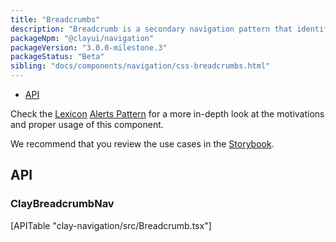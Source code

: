 ```yaml
---
title: "Breadcrumbs"
description: "Breadcrumb is a secondary navigation pattern that identifies the page position inside a hierarchy."
packageNpm: "@clayui/navigation"
packageVersion: "3.0.0-milestone.3"
packageStatus: "Beta"
sibling: "docs/components/navigation/css-breadcrumbs.html"
---
```



<div class="nav-toc-absolute">
<div class="nav-toc">

- [API](#api)

</div>
</div>

<div class="clay-site-alert alert alert-info">
	Check the <a href="https://liferay.design/lexicon/">Lexicon</a> <a href="https://liferay.design/lexicon/core-components/alerts/">Alerts Pattern</a> for a more in-depth look at the motivations and proper usage of this component.
</div>

<Breadcrumbs />

We recommend that you review the use cases in the <a href="https://storybook-clayui.netlify.com/?path=/story/components-claynavigation--w-breadcrumb">Storybook</a>.

## API

### ClayBreadcrumbNav

<div>
	[APITable "clay-navigation/src/Breadcrumb.tsx"]
</div>
